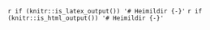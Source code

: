 
`r if (knitr::is_latex_output()) '# Heimildir {-}'`
`r if (knitr::is_html_output()) '# Heimildir {-}'`